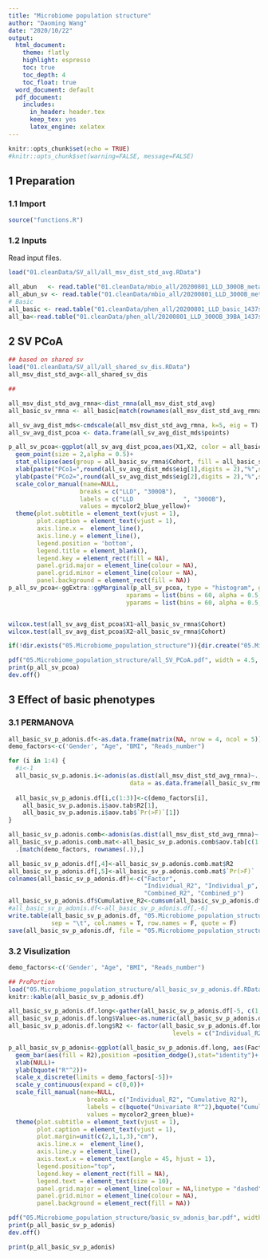 ```yaml
---
title: "Microbiome population structure"
author: "Daoming Wang"
date: "2020/10/22"
output:
  html_document: 
    theme: flatly
    highlight: espresso
    toc: true
    toc_depth: 4
    toc_float: true
  word_document: default
  pdf_document:
    includes:
      in_header: header.tex
      keep_tex: yes
      latex_engine: xelatex
---
```



```r
knitr::opts_chunk$set(echo = TRUE)
#knitr::opts_chunk$set(warning=FALSE, message=FALSE)
```

## 1 Preparation
### 1.1 Import

```r
source("functions.R")
```

### 1.2 Inputs

Read input files.

```r
load("01.cleanData/SV_all/all_msv_dist_std_avg.RData")

all_abun   <- read.table("01.cleanData/mbio_all/20200801_LLD_300OB_metaphlan3_species_1437samples.tsv")
all_abun_sv <- read.table("01.cleanData/mbio_all/20200801_LLD_300OB_metaphlan3_species_sv_1437samples.tsv")
# Basic
all_basic <- read.table("01.cleanData/phen_all/20200801_LLD_basic_1437samples.tsv")
all_ba<-read.table("01.cleanData/phen_all/20200801_LLD_300OB_39BA_1437samples.tsv")
```

## 2 SV PCoA

```r
## based on shared sv
load("01.cleanData/SV_all/all_shared_sv_dis.RData")
all_msv_dist_std_avg<-all_shared_sv_dis

##

all_msv_dist_std_avg_rmna<-dist_rmna(all_msv_dist_std_avg)
all_basic_sv_rmna <- all_basic[match(rownames(all_msv_dist_std_avg_rmna), rownames(all_basic)),]

all_sv_avg_dist_mds<-cmdscale(all_msv_dist_std_avg_rmna, k=5, eig = T)
all_sv_avg_dist_pcoa <- data.frame(all_sv_avg_dist_mds$points)

p_all_sv_pcoa<-ggplot(all_sv_avg_dist_pcoa,aes(X1,X2, color = all_basic_sv_rmna$Cohort))+
  geom_point(size = 2,alpha = 0.5)+
  stat_ellipse(aes(group = all_basic_sv_rmna$Cohort, fill = all_basic_sv_rmna$Cohort, color = all_basic_sv_rmna$Cohort) ,type = "norm",linetype = 2,geom = "polygon",alpha = 0.05,show.legend = F)+
  xlab(paste("PCo1=",round(all_sv_avg_dist_mds$eig[1],digits = 2),"%",sep = ""))+
  ylab(paste("PCo2=",round(all_sv_avg_dist_mds$eig[2],digits = 2),"%",sep = ""))+
  scale_color_manual(name=NULL, 
                    breaks = c("LLD", "300OB"),
                    labels = c("LLD              ", "300OB"),
                    values = mycolor2_blue_yellow)+
  theme(plot.subtitle = element_text(vjust = 1), 
        plot.caption = element_text(vjust = 1), 
        axis.line.x =  element_line(),
        axis.line.y = element_line(),
        legend.position = 'bottom',
        legend.title = element_blank(),
        legend.key = element_rect(fill = NA), 
        panel.grid.major = element_line(colour = NA),
        panel.grid.minor = element_line(colour = NA),
        panel.background = element_rect(fill = NA))
p_all_sv_pcoa<-ggExtra::ggMarginal(p_all_sv_pcoa, type = "histogram", groupColour = F, groupFill = TRUE,
                                 xparams = list(bins = 60, alpha = 0.5,position = 'identity', color = 'white'),
                                 yparams = list(bins = 60, alpha = 0.5,position = 'identity', color = 'white'))


wilcox.test(all_sv_avg_dist_pcoa$X1~all_basic_sv_rmna$Cohort)
wilcox.test(all_sv_avg_dist_pcoa$X2~all_basic_sv_rmna$Cohort)

if(!dir.exists("05.Microbiome_population_structure")){dir.create("05.Microbiome_population_structure")}

pdf("05.Microbiome_population_structure/all_SV_PCoA.pdf", width = 4.5, height = 5)
print(p_all_sv_pcoa)
dev.off()
```

## 3 Effect of basic phenotypes

### 3.1 PERMANOVA 

```r
all_basic_sv_p_adonis.df<-as.data.frame(matrix(NA, nrow = 4, ncol = 5))
demo_factors<-c('Gender', "Age", "BMI", "Reads_number")

for (i in 1:4) {
  #i<-1
  all_basic_sv_p.adonis.i<-adonis(as.dist(all_msv_dist_std_avg_rmna)~.,
                                  data = as.data.frame(all_basic_sv_rmna[,demo_factors[i]]))
  
  all_basic_sv_p_adonis.df[i,c(1:3)]<-c(demo_factors[i],
    all_basic_sv_p.adonis.i$aov.tab$R2[1], 
    all_basic_sv_p.adonis.i$aov.tab$`Pr(>F)`[1])
}

all_basic_sv_p.adonis.comb<-adonis(as.dist(all_msv_dist_std_avg_rmna)~.,data = all_basic_sv_rmna[,demo_factors])
all_basic_sv_p.adonis.comb.mat<-all_basic_sv_p.adonis.comb$aov.tab[c(1:4),] %>%
  .[match(demo_factors, rownames(.)),]

all_basic_sv_p_adonis.df[,4]<-all_basic_sv_p.adonis.comb.mat$R2
all_basic_sv_p_adonis.df[,5]<-all_basic_sv_p.adonis.comb.mat$`Pr(>F)`
colnames(all_basic_sv_p_adonis.df)<-c("Factor", 
                                      "Individual_R2", "Individual_p",
                                      "Combined_R2", "Combined_p")
all_basic_sv_p_adonis.df$Cumulative_R2<-cumsum(all_basic_sv_p_adonis.df$Combined_R2)
#all_basic_sv_p_adonis.df<-all_basic_sv_p_adonis.df[,-6]
write.table(all_basic_sv_p_adonis.df, "05.Microbiome_population_structure/all_basic_sv_p_adonis.tsv",
            sep = "\t", col.names = T, row.names = F, quote = F)
save(all_basic_sv_p_adonis.df, file = "05.Microbiome_population_structure/all_basic_sv_p_adonis.df.RData")

```

### 3.2 Visulization

```r
demo_factors<-c('Gender', "Age", "BMI", "Reads_number")

## ProPortion
load("05.Microbiome_population_structure/all_basic_sv_p_adonis.df.RData")
knitr::kable(all_basic_sv_p_adonis.df)

all_basic_sv_p_adonis.df.long<-gather(all_basic_sv_p_adonis.df[-5, c(1,2,6)], 'R2', 'Value', -1)
all_basic_sv_p_adonis.df.long$Value<-as.numeric(all_basic_sv_p_adonis.df.long$Value)
all_basic_sv_p_adonis.df.long$R2 <- factor(all_basic_sv_p_adonis.df.long$R2, 
                                              levels = c("Individual_R2", "Cumulative_R2"))

p_all_basic_sv_p_adonis<-ggplot(all_basic_sv_p_adonis.df.long, aes(Factor, Value,group = R2))+
  geom_bar(aes(fill = R2),position =position_dodge(),stat="identity")+
  xlab(NULL)+
  ylab(bquote("R"^2))+
  scale_x_discrete(limits = demo_factors[-5])+
  scale_y_continuous(expand = c(0,0))+
  scale_fill_manual(name=NULL,
                      breaks = c("Individual_R2", "Cumulative_R2"),
                      labels = c(bquote("Univariate R"^2),bquote("Cumulative R"^2) ),
                      values = mycolor2_green_blue)+
  theme(plot.subtitle = element_text(vjust = 1), 
        plot.caption = element_text(vjust = 1), 
        plot.margin=unit(c(2,1,1,3),"cm"),
        axis.line.x =  element_line(),
        axis.line.y = element_line(),
        axis.text.x = element_text(angle = 45, hjust = 1),
        legend.position="top",
        legend.key = element_rect(fill = NA), 
        legend.text = element_text(size = 10),
        panel.grid.major = element_line(colour = NA,linetype = "dashed",size = 0.25),
        panel.grid.minor = element_line(colour = NA), 
        panel.background = element_rect(fill = NA))

pdf("05.Microbiome_population_structure/basic_sv_adonis_bar.pdf", width = 4, height = 3.5)
print(p_all_basic_sv_p_adonis)
dev.off()

print(p_all_basic_sv_p_adonis)

```

